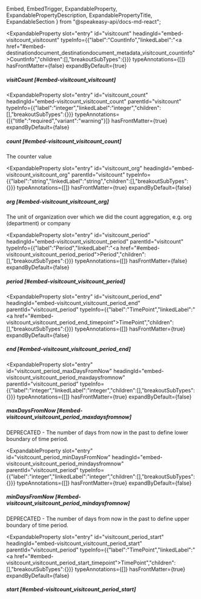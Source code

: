   Embed,
  EmbedTrigger,
  ExpandableProperty,
  ExpandablePropertyDescription,
  ExpandablePropertyTitle,
  ExpandableSection
} from "@speakeasy-api/docs-md-react";

<ExpandableSection>

<ExpandableProperty
  slot="entry"
  id="visitcount"
  headingId="embed-visitcount_visitcount"
  typeInfo={{"label":"CountInfo","linkedLabel":"<a href=\"#embed-destinationdocument_destinationdocument_metadata_visitcount_countinfo\">CountInfo</a>","children":[],"breakoutSubTypes":{}}}
  typeAnnotations={[]}
  hasFrontMatter={false}
  expandByDefault={true}
>

<ExpandablePropertyTitle slot="title">

##### visitCount [#embed-visitcount_visitcount]

</ExpandablePropertyTitle>

</ExpandableProperty>

<ExpandableProperty
  slot="entry"
  id="visitcount_count"
  headingId="embed-visitcount_visitcount_count"
  parentId="visitcount"
  typeInfo={{"label":"integer","linkedLabel":"integer","children":[],"breakoutSubTypes":{}}}
  typeAnnotations={[{"title":"required","variant":"warning"}]}
  hasFrontMatter={true}
  expandByDefault={false}
>

<ExpandablePropertyTitle slot="title">

##### count [#embed-visitcount_visitcount_count]

</ExpandablePropertyTitle>

<ExpandablePropertyDescription slot="description">

The counter value

</ExpandablePropertyDescription>

</ExpandableProperty>

<ExpandableProperty
  slot="entry"
  id="visitcount_org"
  headingId="embed-visitcount_visitcount_org"
  parentId="visitcount"
  typeInfo={{"label":"string","linkedLabel":"string","children":[],"breakoutSubTypes":{}}}
  typeAnnotations={[]}
  hasFrontMatter={true}
  expandByDefault={false}
>

<ExpandablePropertyTitle slot="title">

##### org [#embed-visitcount_visitcount_org]

</ExpandablePropertyTitle>

<ExpandablePropertyDescription slot="description">

The unit of organization over which we did the count aggregation, e.g. org (department) or company

</ExpandablePropertyDescription>

</ExpandableProperty>

<ExpandableProperty
  slot="entry"
  id="visitcount_period"
  headingId="embed-visitcount_visitcount_period"
  parentId="visitcount"
  typeInfo={{"label":"Period","linkedLabel":"<a href=\"#embed-visitcount_visitcount_period_period\">Period</a>","children":[],"breakoutSubTypes":{}}}
  typeAnnotations={[]}
  hasFrontMatter={false}
  expandByDefault={false}
>

<ExpandablePropertyTitle slot="title">

##### period [#embed-visitcount_visitcount_period]

</ExpandablePropertyTitle>

</ExpandableProperty>

<ExpandableProperty
  slot="entry"
  id="visitcount_period_end"
  headingId="embed-visitcount_visitcount_period_end"
  parentId="visitcount_period"
  typeInfo={{"label":"TimePoint","linkedLabel":"<a href=\"#embed-visitcount_visitcount_period_end_timepoint\">TimePoint</a>","children":[],"breakoutSubTypes":{}}}
  typeAnnotations={[]}
  hasFrontMatter={true}
  expandByDefault={false}
>

<ExpandablePropertyTitle slot="title">

##### end [#embed-visitcount_visitcount_period_end]

</ExpandablePropertyTitle>

<Embed slot="embed">

<EmbedTrigger slot="trigger" embedTitle="end" triggerText="View end details">

<Embedend />

</EmbedTrigger>

</Embed>

</ExpandableProperty>

<ExpandableProperty
  slot="entry"
  id="visitcount_period_maxDaysFromNow"
  headingId="embed-visitcount_visitcount_period_maxdaysfromnow"
  parentId="visitcount_period"
  typeInfo={{"label":"integer","linkedLabel":"integer","children":[],"breakoutSubTypes":{}}}
  typeAnnotations={[]}
  hasFrontMatter={true}
  expandByDefault={false}
>

<ExpandablePropertyTitle slot="title">

##### maxDaysFromNow [#embed-visitcount_visitcount_period_maxdaysfromnow]

</ExpandablePropertyTitle>

<ExpandablePropertyDescription slot="description">

DEPRECATED - The number of days from now in the past to define lower boundary of time period.

</ExpandablePropertyDescription>

</ExpandableProperty>

<ExpandableProperty
  slot="entry"
  id="visitcount_period_minDaysFromNow"
  headingId="embed-visitcount_visitcount_period_mindaysfromnow"
  parentId="visitcount_period"
  typeInfo={{"label":"integer","linkedLabel":"integer","children":[],"breakoutSubTypes":{}}}
  typeAnnotations={[]}
  hasFrontMatter={true}
  expandByDefault={false}
>

<ExpandablePropertyTitle slot="title">

##### minDaysFromNow [#embed-visitcount_visitcount_period_mindaysfromnow]

</ExpandablePropertyTitle>

<ExpandablePropertyDescription slot="description">

DEPRECATED - The number of days from now in the past to define upper boundary of time period.

</ExpandablePropertyDescription>

</ExpandableProperty>

<ExpandableProperty
  slot="entry"
  id="visitcount_period_start"
  headingId="embed-visitcount_visitcount_period_start"
  parentId="visitcount_period"
  typeInfo={{"label":"TimePoint","linkedLabel":"<a href=\"#embed-visitcount_visitcount_period_start_timepoint\">TimePoint</a>","children":[],"breakoutSubTypes":{}}}
  typeAnnotations={[]}
  hasFrontMatter={true}
  expandByDefault={false}
>

<ExpandablePropertyTitle slot="title">

##### start [#embed-visitcount_visitcount_period_start]

</ExpandablePropertyTitle>

<Embed slot="embed">

<EmbedTrigger slot="trigger" embedTitle="start" triggerText="View start details">

<Embedstart />

</EmbedTrigger>

</Embed>

</ExpandableProperty>

</ExpandableSection>